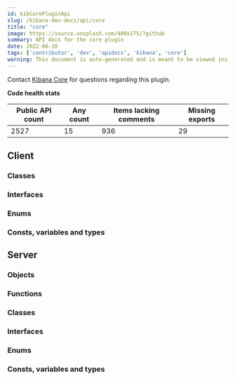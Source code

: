 ```yaml
---
id: kibCorePluginApi
slug: /kibana-dev-docs/api/core
title: "core"
image: https://source.unsplash.com/400x175/?github
summary: API docs for the core plugin
date: 2022-06-28
tags: ['contributor', 'dev', 'apidocs', 'kibana', 'core']
warning: This document is auto-generated and is meant to be viewed inside our experimental, new docs system. Reach out in #docs-engineering for more info.
---
```




Contact [Kibana Core](https://github.com/orgs/elastic/teams/kibana-core) for questions regarding this plugin.

**Code health stats**

| Public API count  | Any count | Items lacking comments | Missing exports |
|-------------------|-----------|------------------------|-----------------|
| 2527 | 15 | 936 | 29 |

## Client

### Classes
<DocDefinitionList data={coreObj.client.classes}/>

### Interfaces
<DocDefinitionList data={coreObj.client.interfaces}/>

### Enums
<DocDefinitionList data={coreObj.client.enums}/>

### Consts, variables and types
<DocDefinitionList data={coreObj.client.misc}/>

## Server

### Objects
<DocDefinitionList data={coreObj.server.objects}/>

### Functions
<DocDefinitionList data={coreObj.server.functions}/>

### Classes
<DocDefinitionList data={coreObj.server.classes}/>

### Interfaces
<DocDefinitionList data={coreObj.server.interfaces}/>

### Enums
<DocDefinitionList data={coreObj.server.enums}/>

### Consts, variables and types
<DocDefinitionList data={coreObj.server.misc}/>

